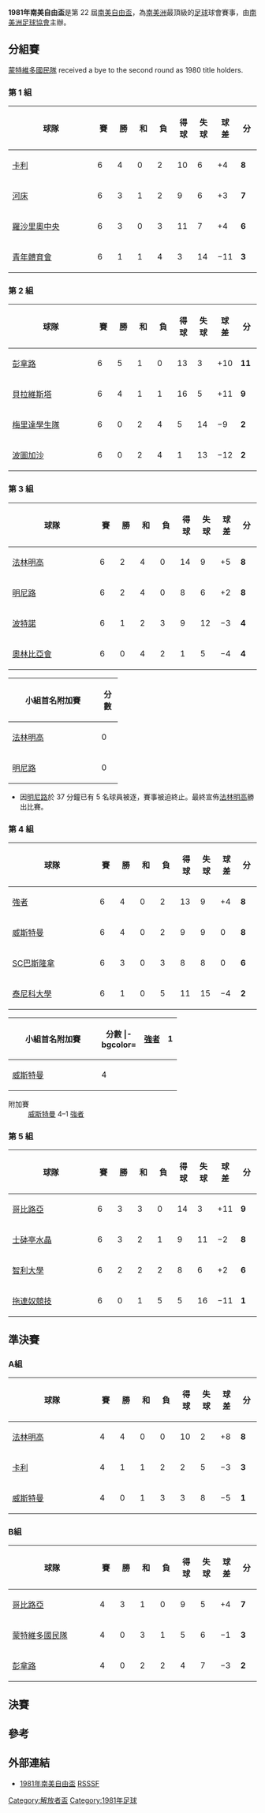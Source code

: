 {{Infobox 國際足球賽事賽季
| tourney_name          = 南美自由盃
| year                  = 1981
| other_titles          = 1981 Copa Libertadores de América
| image                 = 
| size                  = 
| caption               = 
| edition               = 22
| defending_champ_other = {{flagicon|URU}} [[民族足球俱樂部|蒙特維多國民隊]]
| dates                 = 1981年3月18日–11月23日
| num_teams             = 21 隊
| associations          = 10
| champion_other        = {{flagicon|BRA}} [[法林明高競賽會|法林明高]]
| count                 = 1
| second_other          = {{flagicon|CHI}} [[科布雷羅阿體育俱樂部|哥比路亞]]
| matches               = 77
| goals                 = 221
| attendance            = 
| top_scorer            = {{flagicon|BRA}} [[薛高|薛高]]（11 球）
| player                = 
| prevseason            = [[1980年南美自由盃|1980]]
| nextseason            = [[1982年南美自由盃|1982]]
}}

'''1981年南美自由盃'''是第 22 屆[[南美自由盃|南美自由盃]]，為[[南美洲|南美洲]]最頂級的[[足球|足球]]球會賽事，由[[南美洲足球協會|南美洲足球協會]]主辦。

==分組賽==
[[民族足球俱樂部|蒙特維多國民隊]] received a bye to the second round as 1980 title holders.

===第 1 組===
{| class="wikitable" style="text-align:center"
|-
!width="165"|球隊
!width="25"|賽
!width="25"|勝
!width="25"|和
!width="25"|負
!width="25"|得球
!width="25"|失球
!width="25"|球差
!width="25"|分
|- bgcolor=#ccffcc
|style="text-align:left"|{{flagicon|COL}} [[卡利體育會|卡利]]
|6||4||0||2||10||6||+4||'''8'''
|-
|style="text-align:left"|{{flagicon|ARG}} [[河床體育會|河床]]
|6||3||1||2||9||6||+3||'''7'''
|-
|style="text-align:left"|{{flagicon|ARG}} [[羅薩里奧中央|羅沙里奧中央]]
|6||3||0||3||11||7||+4||'''6'''
|-
|style="text-align:left"|{{flagicon|COL}} [[巴蘭基亞青年體育俱樂部|青年體育會]]
|6||1||1||4||3||14||−11||'''3'''
|}

===第 2 組===
{| class="wikitable" style="text-align:center"
|-
!width="165"|球隊
!width="25"|賽
!width="25"|勝
!width="25"|和
!width="25"|負
!width="25"|得球
!width="25"|失球
!width="25"|球差
!width="25"|分
|-bgcolor=ccffcc
|style="text-align:left"|{{flagicon|URU}} [[佩那羅爾足球俱樂部|彭拿路]]
|6||5||1||0||13||3||+10||'''11'''
|-
|style="text-align:left"|{{flagicon|URU}} [[貝拉維斯塔體育會|貝拉維斯塔]]
|6||4||1||1||16||5||+11||'''9'''
|-
|style="text-align:left"|{{flagicon|VEN}} [[梅里達學生足球會|梅里達學生隊]]
|6||0||2||4||5||14||−9||'''2'''
|-
|style="text-align:left"|{{flagicon|VEN}} [[波圖加沙足球會|波圖加沙]]
|6||0||2||4||1||13||−12||'''2'''
|}

===第 3 組===
{| class="wikitable" style="text-align:center"
|-
!width="165"|球隊
!width="25"|賽
!width="25"|勝
!width="25"|和
!width="25"|負
!width="25"|得球
!width="25"|失球
!width="25"|球差
!width="25"|分
|-bgcolor=#ffffcc
|style="text-align:left" |{{flagicon|BRA}} [[法林明高競賽會|法林明高]]
|6||2||4||0||14||9||+5||'''8'''
|-bgcolor=#ffffcc
|style="text-align:left"|{{flagicon|BRA}} [[米內羅競技俱樂部|明尼路]]
|6||2||4||0||8||6||+2||'''8'''
|-
|style="text-align:left"|{{flagicon|PAR}} [[波特諾山丘|波特諾]]
|6||1||2||3||9||12||−3||'''4'''
|-
|style="text-align:left"|{{flagicon|PAR}} [[奥林匹亞俱樂部|奧林比亞會]]
|6||0||4||2||1||5||−4||'''4'''
|}

{{footballbox collapsible
|date = 1981年7月3日
|team1 = [[米內羅競技俱樂部|明尼路]] {{flagicon|BRA}}
|score = 2–2
|team2 = {{flagicon|BRA}} [[法林明高競賽會|法林明高]]
|goals1 = [[Éder_Aleixo_de_Assis|Éder]] {{goal|28||63}}
|goals2 = [[João_Batista_Nunes|Nunes]] {{goal|65}}<br>[[Mário_Caetano_Filho|Marinho]] {{goal|85}}
|stadium = [[Mineirão|Mineirão]]，[[比路賀利桑特|比路賀利桑特]]
|attendance = 63,153
|referee = José Roberto Wright (Brazil)
}}
{{footballbox collapsible
|date = 1981年7月7日
|team1 = [[波特諾山丘|波特諾]] {{flagicon|PAR}}
|score = 0–0
|team2 = {{flagicon|PAR}} [[奥林匹亞俱樂部|奧林比亞會]]
|stadium = [[Estadio_Defensores_del_Chaco|Estadio Defensores del Chaco]]，[[亞松森|亞松森]]
}}
{{footballbox collapsible
|date = 1981年7月14日
|team1 = [[法林明高競賽會|法林明高]] {{flagicon|BRA}}
|score = 5–2
|team2 = {{flagicon|PAR}} [[波特諾山丘|波特諾]]
|goals1 = [[Zico|Zico]] {{goal|20||27}} <br> [[Baroninho|Baroninho]] {{goal|47}}<br>[[João_Batista_Nunes|Nunes]] {{goal|62||62}}
|goals2 = [[Jimenes|Jimenes]] {{goal|62}}<br>[[Dos_Santos|Dos Santos]] {{goal|90}}
|stadium = [[馬拉簡拿運動場|馬拉簡拿運動場]]，[[里約熱內盧|里約熱內盧]]
|attendance = 25,967
|referee = Carlos Montalvan (Brazil)
}}
{{footballbox collapsible
|date = 1981年7月17日
|team1 = [[奥林匹亞俱樂部|奧林比亞會]] {{flagicon|PAR}}
|score = 0–0
|team2 = {{flagicon|BRA}} [[米內羅競技俱樂部|明尼路]]
|stadium = [[Estadio_Defensores_del_Chaco|Estadio Defensores del Chaco]]，[[亞松森|亞松森]]
}}
{{footballbox collapsible
|date = 1981年7月21日
|team1 = [[波特諾山丘|波特諾]] {{flagicon|PAR}}
|score = 0–1
|team2 = {{flagicon|BRA}} [[米內羅競技俱樂部|明尼路]]
|stadium = [[Estadio_Defensores_del_Chaco|Estadio Defensores del Chaco]]，[[亞松森|亞松森]]
}}
{{footballbox collapsible
|date = 1981年7月24日
|team1 = [[法林明高競賽會|法林明高]] {{flagicon|BRA}}
|score = 1–1
|team2 = {{flagicon|PAR}} [[奥林匹亞俱樂部|奧林比亞會]]
|goals1 = [[Adilio|Adilio]] {{goal|22}}
|goals2 = [[Solalinde|Solalinde]] {{goal|60}}
|stadium = [[馬拉簡拿運動場|馬拉簡拿運動場]]，[[里約熱內盧|里約熱內盧]]
|attendance = 38,718
|referee = Abel Gnecco
}}
{{footballbox collapsible
|date = 1981年7月17日
|team1 = [[米內羅競技俱樂部|明尼路]] {{flagicon|BRA}}
|score = 1–0
|team2 = {{flagicon|PAR}} [[奥林匹亞俱樂部|奧林比亞會]]
|stadium = [[Mineirão|Mineirão]]，[[比路賀利桑特|比路賀利桑特]]
}}
{{footballbox collapsible
|date = 1981年7月17日
|team1 = [[米內羅競技俱樂部|明尼路]] {{flagicon|BRA}}
|score = 2–2
|team2 = {{flagicon|PAR}} [[波特諾山丘|波特諾]]
|stadium = [[Mineirão|Mineirão]]，[[比路賀利桑特|比路賀利桑特]]
}}
{{footballbox collapsible
|date = 1981年8月7日
|team1 = [[法林明高競賽會|法林明高]] {{flagicon|BRA}}
|score = 2–2
|team2 = {{flagicon|BRA}} [[米內羅競技俱樂部|明尼路]]
|goals1 = [[João_Batista_Nunes|Nunes]] {{goal|67}}<br>[[Tita|Tita]] {{goal|69}}
|goals2 = [[Palhinha_(Vanderlei_Eustáquio_de_Oliveira)|Palhinha]] {{goal|62}}<br>[[José_Reinaldo_de_Lima|Reinaldo]] {{goal|69}}
|stadium =[[馬拉簡拿運動場|馬拉簡拿運動場]]，[[里約熱內盧|里約熱內盧]]
|attendance = 62,763
|referee = Carlos Rosa Martins
}}
{{footballbox collapsible
|date = 1981年7月7日
|team1 = [[奥林匹亞俱樂部|奧林比亞會]] {{flagicon|PAR}}
|score = 0–3
|team2 = {{flagicon|PAR}} [[波特諾山丘|波特諾]]
|stadium = [[Estadio_Defensores_del_Chaco|Estadio Defensores del Chaco]]，[[亞松森|亞松森]]
}}
{{footballbox collapsible
|date = 1981年8月11日
|team1 = [[波特諾山丘|波特諾]] {{flagicon|PAR}}
|score = 2–4
|team2 = {{flagicon|BRA}} [[法林明高競賽會|法林明高]]
|goals1 = [[Acost|Acost]] {{goal|69}}<br>[[Jimenes|Jimenes]] {{goal|72}}
|goals2 = [[Baroninho|Baroninho]] {{goal|7}}<br>[[Zico|Zico]] {{goal|58||65||70}}
|stadium = [[Estadio_Defensores_del_Chaco|Estadio Defensores del Chaco]]，[[亞松森|亞松森]]
|attendance = 13,000
|referee = Roque Cerullo
}}
{{footballbox collapsible
|date = 1981年8月11日
|team1 = [[奥林匹亞俱樂部|奧林比亞會]] {{flagicon|PAR}}
|score = 0–0
|team2 = {{flagicon|BRA}} [[法林明高競賽會|法林明高]]
|stadium = [[Estadio_Defensores_del_Chaco|Estadio Defensores del Chaco]]，[[亞松森|亞松森]]
|attendance = 25,000
|referee = José Martizez Bazan
}}
{| class="wikitable" style="text-align:center"
|-
!width="165"|小組首名附加賽
!width="25"|分數
|- bgcolor=#ccffcc
|style="text-align:left"|{{flagicon|BRA}} [[法林明高競賽會|法林明高]]
|0
|-
|style="text-align:left"|{{flagicon|BRA}} [[米內羅競技俱樂部|明尼路]]
|0
|}

* 因[[米內羅競技俱樂部|明尼路]]於 37 分鐘已有 5 名球員被逐，賽事被迫終止。最終宣佈[[法林明高競賽會|法林明高]]勝出比賽。

===第 4 組===
{| class="wikitable" style="text-align:center"
|-
!width="165"|球隊
!width="25"|賽
!width="25"|勝
!width="25"|和
!width="25"|負
!width="25"|得球
!width="25"|失球
!width="25"|球差
!width="25"|分
|- bgcolor=#ffffcc
|style="text-align:left"|{{flagicon|BOL}} [[最強者足球俱樂部|強者]]
|6||4||0||2||13||9||+4||'''8'''
|- bgcolor=#ffffcc
|style="text-align:left"|{{flagicon|BOL}} [[喬治維爾斯特爾曼俱樂部|威斯特曼]]
|6||4||0||2||9||9||0||'''8'''
|-
|style="text-align:left"|{{flagicon|ECU}} [[巴塞羅那體育俱樂部|SC巴斯隆拿]]
|6||3||0||3||8||8||0||'''6'''
|-
|style="text-align:left"|{{flagicon|ECU}} [[理工大學競技俱樂部|泰尼科大學]]
|6||1||0||5||11||15||−4||'''2'''
|}

{| class="wikitable" style="text-align:center"
|-
!width="165"|小組首名附加賽
!width="35"|分數
|-bgcolor=
|style="text-align:left;"|{{flagicon|BOL}} [[最強者足球俱樂部|強者]]
|1
|-bgcolor=ccffcc
|style="text-align:left;"|{{flagicon|BOL}} [[喬治維爾斯特爾曼俱樂部|威斯特曼]]
|4
|}
;附加賽
:[[喬治維爾斯特爾曼俱樂部|威斯特曼]] 4–1 [[最強者足球俱樂部|強者]]

===第 5 組===
{| class="wikitable" style="text-align:center"
|-
!width="165"|球隊
!width="25"|賽
!width="25"|勝
!width="25"|和
!width="25"|負
!width="25"|得球
!width="25"|失球
!width="25"|球差
!width="25"|分
|- bgcolor=#ccffcc
|style="text-align:left"|{{flagicon|CHI}} [[科布雷羅阿體育俱樂部|哥比路亞]]
|6||3||3||0||14||3||+11||'''9'''
|-
|style="text-align:left"|{{flagicon|PER}} [[士砵亭水晶|士砵亭水晶]]
|6||3||2||1||9||11||−2||'''8'''
|-
|style="text-align:left"|{{flagicon|CHI}} [[智利大學足球俱樂部|智利大學]]
|6||2||2||2||8||6||+2||'''6'''
|-
|style="text-align:left"|{{flagicon|PER}} [[拖連奴競技|拖連奴競技]]
|6||0||1||5||5||16||−11||'''1'''
|}

==準決賽==
===A組===
{| class="wikitable" style="text-align:center"
|-
!width="165"|球隊
!width="25"|賽
!width="25"|勝
!width="25"|和
!width="25"|負
!width="25"|得球
!width="25"|失球
!width="25"|球差
!width="25"|分
|- bgcolor=#ccffcc
|style="text-align:left"|{{flagicon|BRA}} [[法林明高競賽會|法林明高]]
|4||4||0||0||10||2||+8||'''8'''
|-
|style="text-align:left"|{{flagicon|COL}} [[卡利體育會|卡利]]
|4||1||1||2||2||5||−3||'''3'''
|-
|style="text-align:left"|{{flagicon|BOL}} [[喬治維爾斯特爾曼俱樂部|威斯特曼]]
|4||0||1||3||3||8||−5||'''1'''
|}

{{footballbox collapsible
|date = 1981年10月2日
|team1 = [[卡利體育會|卡利]] {{flagicon|COL}}
|score = 0–1
|team2 = {{flagicon|BRA}} [[法林明高競賽會|法林明高]]
|goals2 = [[João_Batista_Nunes|Nunes]] {{goal|1}}
|stadium = [[Estadio_Olímpico_Pascual_Guerrero|Estadio Olímpico Pascual Guerrero]]，[[卡利|卡利]]
|attendance = 50,000
|referee = Mário Lira
}}
{{footballbox collapsible
|date = 1981年10月13日
|team1 = [[喬治維爾斯特爾曼俱樂部|威斯特曼]] {{flagicon|BOL}}
|score = 1–2
|team2 = {{flagicon|BRA}} [[法林明高競賽會|法林明高]]
|goals1 =[[梅格足球會|梅格]] {{goal|53}}
|goals2 =[[Baroninho|Baroninho]] {{goal|13}}<br>[[Adilio|Adilio]] {{goal|64}}
|stadium = [[Estadio_Félix_Capriles|Estadio Félix Capriles]]，[[科恰班巴|科恰班巴]]
|referee = Enrique Labo
}}
{{footballbox collapsible
|date = 1981年10月16日
|team1 = [[卡利體育會|卡利]] {{flagicon|COL}}
|score = 1–0
|team2 = {{flagicon|BOL}} [[喬治維爾斯特爾曼俱樂部|威斯特曼]]
|stadium = [[Estadio_Olímpico_Pascual_Guerrero|Estadio Olímpico Pascual Guerrero]]，[[卡利|卡利]]
}}
{{footballbox collapsible
|date = 1981年10月23日
|team1 = [[法林明高競賽會|法林明高]] {{flagicon|BRA}}
|score = 3–0
|team2 = {{flagicon|COL}} [[卡利體育會|卡利]]
|goals1 = [[Zico|Zico]] {{goal|9||82}}<br>[[Francisco_José_do_Couto|Chiquinho]] {{goal|57}}
|stadium = [[馬拉簡拿運動場|馬拉簡拿運動場]]，[[里約熱內盧|里約熱內盧]]
|attendance = 28,847
|referee = Juan Cardelino
}}
{{footballbox collapsible
|date = 1981年10月27日
|team1 = [[喬治維爾斯特爾曼俱樂部|威斯特曼]] {{flagicon|BOL}}
|score = 1–1
|team2 = {{flagicon|COL}} [[卡利體育會|卡利]]
|stadium = [[Estadio_Félix_Capriles|Estadio Félix Capriles]]，[[科恰班巴|科恰班巴]]
}}
{{footballbox collapsible
|date = 1981年10月30日
|team1 = [[法林明高競賽會|法林明高]] {{flagicon|BRA}}
|score = 4–1
|team2 = {{flagicon|BOL}} [[喬治維爾斯特爾曼俱樂部|威斯特曼]]
|goals1 = [[João_Batista_Nunes|Nunes]] {{goal|9}}<br>[[Adilio|Adilio]] {{goal|39}}<br>[[José_Anselmo_Pereira|Anselmo]] {{goal|87}}<br>[[Francisco_José_do_Couto|Chiquinho]] {{goal|90}}
|goals2 = [[Tarborga|Tarborga]] {{goal|2}}
|stadium = [[馬拉簡拿運動場|馬拉簡拿運動場]]，[[里約熱內盧|里約熱內盧]]
|attendance = 7,520
|referee = Jorge Orellana
}}

===B組===
{| class="wikitable" style="text-align:center"
|-
!width="165"|球隊
!width="25"|賽
!width="25"|勝
!width="25"|和
!width="25"|負
!width="25"|得球
!width="25"|失球
!width="25"|球差
!width="25"|分
|- bgcolor=ccffcc
|style="text-align:left"|{{flagicon|CHI}} [[科布雷羅阿體育俱樂部|哥比路亞]]
|4||3||1||0||9||5||+4||'''7'''
|-
|style="text-align:left"|{{flagicon|URU}} [[民族足球俱樂部|蒙特維多國民隊]]
|4||0||3||1||5||6||−1||'''3'''
|-
|style="text-align:left"|{{flagicon|URU}} [[佩那羅爾足球俱樂部|彭拿路]]
|4||0||2||2||4||7||−3||'''2'''
|}

==決賽==
{{footballbox collapsible
|date = 1981年11月13日
|team1 = [[法林明高競賽會|法林明高]] {{flagicon|BRA}}
|score = 2–1
|team2 = {{flagicon|CHI}} [[科布雷羅阿體育俱樂部|哥比路亞]]
|goals1 = [[Zico|Zico]] {{goal|12||30|pen.}}
|goals2 = [[Victor_Merello|Merello]] {{goal|65}}
|stadium = [[馬拉簡拿運動場|馬拉簡拿運動場]]，[[里約熱內盧|里約熱內盧]]
|attendance = 93,985
|referee = Esposito (Argentina)
}}
{{footballbox collapsible
| date = 1981年11月20日
| team1 = [[科布雷羅阿體育俱樂部|哥比路亞]] {{flagicon|CHI}}
| score = 1–0
| team2 = {{flagicon|BRA}} [[法林明高競賽會|法林明高]]
| goals1 = [[Victor_Merello|Merello]] {{goal|84}}
| goals2 = 
| stadium = [[Estadio_Nacional_Julio_Martínez_Prádanos|Estadio Nacional]]，[[聖地亞哥-德智利|聖地亞哥]]
| attendance = 61,721
| referee = Ramón Barreto (Uruguay)
}}
{{footballbox collapsible
|date = 1981年11月23日
|team1 = [[法林明高競賽會|法林明高]] {{flagicon|BRA}}
|score = 2–0
|team2 = {{flagicon|CHI}} [[科布雷羅阿體育俱樂部|哥比路亞]]
|goals1 = [[Zico|Zico]] {{goal|18||84}}
|goals2 = 
|stadium = [[Estadio_Centenario|Estadio Centenario]]，[[蒙特維多|蒙特維多]]
|attendance = 30,200
|referee = Roque Cerullo (Uruguay)
}}

==參考==
{{reflist}}

==外部連結==
*[http://rsssf.com/sacups/copa81.html 1981年南美自由盃]{{Wayback|url=http://rsssf.com/sacups/copa81.html |date=20200527225440 }} [[RSSSF|RSSSF]]

{{歷屆南美解放者盃}}

[[Category:解放者盃|Category:解放者盃]]
[[Category:1981年足球|Category:1981年足球]]